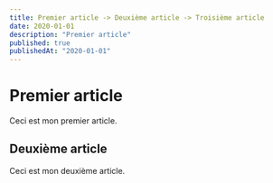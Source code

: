 ```yaml
---
title: Premier article -> Deuxième article -> Troisième article
date: 2020-01-01
description: "Premier article"
published: true
publishedAt: "2020-01-01"
---
```


# Premier article

Ceci est mon premier article.

## Deuxième article

Ceci est mon deuxième article.
